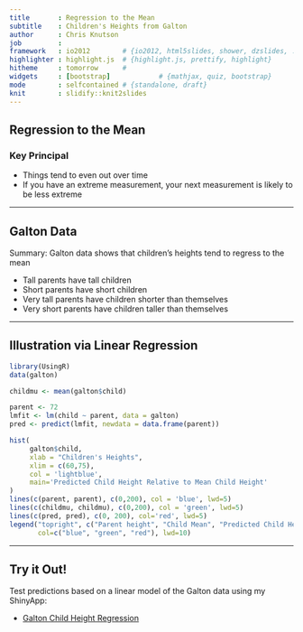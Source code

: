 ```yaml
---
title       : Regression to the Mean
subtitle    : Children's Heights from Galton
author      : Chris Knutson
job         : 
framework   : io2012        # {io2012, html5slides, shower, dzslides, ...}
highlighter : highlight.js  # {highlight.js, prettify, highlight}
hitheme     : tomorrow      # 
widgets     : [bootstrap]            # {mathjax, quiz, bootstrap}
mode        : selfcontained # {standalone, draft}
knit        : slidify::knit2slides
---
```


## Regression to the Mean

### Key Principal

- Things tend to even out over time
- If you have an extreme measurement, your next measurement is likely to be less extreme

---

## Galton Data

Summary: Galton data shows that children's heights tend to regress to the mean

- Tall parents have tall children
- Short parents have short children
- Very tall parents have children shorter than themselves
- Very short parents have children taller than themselves

---

## Illustration via Linear Regression

```r
library(UsingR)
data(galton)

childmu <- mean(galton$child)

parent <- 72
lmfit <- lm(child ~ parent, data = galton)
pred <- predict(lmfit, newdata = data.frame(parent))
```
```r
hist(
     galton$child, 
     xlab = "Children's Heights", 
     xlim = c(60,75),
     col = 'lightblue', 
     main='Predicted Child Height Relative to Mean Child Height'
)
lines(c(parent, parent), c(0,200), col = 'blue', lwd=5)
lines(c(childmu, childmu), c(0,200), col = 'green', lwd=5)
lines(c(pred, pred), c(0, 200), col='red', lwd=5)
legend("topright", c("Parent height", "Child Mean", "Predicted Child Height"), 
       col=c("blue", "green", "red"), lwd=10)
```

---

## Try it Out!

Test predictions based on a linear model of the Galton data using my ShinyApp:

- [Galton Child Height Regression](https://canuteson.shinyapps.io/galton_regression/)


